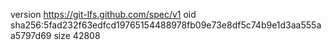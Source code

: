 version https://git-lfs.github.com/spec/v1
oid sha256:5fad232f63edfcd19765154488978fb09e73e8df5c74b9e1d3aa555aa5797d69
size 42808
